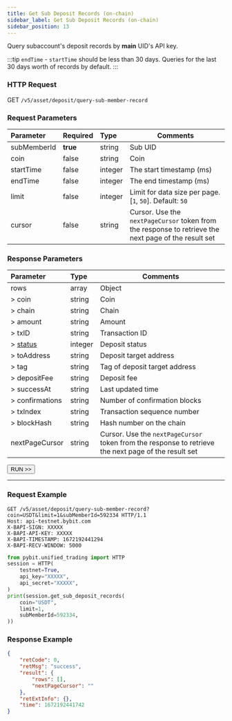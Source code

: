 ```yaml
---
title: Get Sub Deposit Records (on-chain)
sidebar_label: Get Sub Deposit Records (on-chain)
sidebar_position: 13
---
```


Query subaccount's deposit records by **main** UID's API key.

:::tip
`endTime` - `startTime` should be less than 30 days. Queries for the last 30 days worth of records by default.
:::

### HTTP Request
GET `/v5/asset/deposit/query-sub-member-record`

### Request Parameters
| Parameter | Required | Type | Comments|
|:----- |:-------|:-----|------ |
|subMemberId |**true** |string |Sub UID |
|coin |false |string |Coin |
|startTime |false |integer |The start timestamp (ms) |
|endTime |false |integer |The end timestamp (ms) |
|limit |false |integer |Limit for data size per page. [`1`, `50`]. Default: `50`|
|cursor |false |string |Cursor. Use the `nextPageCursor` token from the response to retrieve the next page of the result set|

### Response Parameters
| Parameter | Type | Comments|
|:----- |:-----|----- |
|rows |array|Object |
|> coin |string |Coin |
|> chain |string|Chain |
|> amount |string|Amount |
|> txID |string|Transaction ID |
|> [status](../enum#depositstatus) |integer|Deposit status |
|> toAddress |string|Deposit target address |
|> tag |string|Tag of deposit target address |
|> depositFee |string|Deposit fee |
|> successAt |string|Last updated time |
|> confirmations |string|Number of confirmation blocks |
|> txIndex |string|Transaction sequence number |
|> blockHash |string|Hash number on the chain |
|nextPageCursor |string |Cursor. Use the `nextPageCursor` token from the response to retrieve the next page of the result set|

<a href="/api-explorer/v5/asset/sub-deposit-record"><Button>RUN >></Button></a>

---

### Request Example

<Tabs groupId="programming-languages">
<TabItem value="http" label="HTTP">

```http
GET /v5/asset/deposit/query-sub-member-record?coin=USDT&limit=1&subMemberId=592334 HTTP/1.1
Host: api-testnet.bybit.com
X-BAPI-SIGN: XXXXX
X-BAPI-API-KEY: XXXXX
X-BAPI-TIMESTAMP: 1672192441294
X-BAPI-RECV-WINDOW: 5000
```

</TabItem>
<TabItem value="python" label="Python">

```python
from pybit.unified_trading import HTTP
session = HTTP(
    testnet=True,
    api_key="XXXXX",
    api_secret="XXXXX",
)
print(session.get_sub_deposit_records(
    coin="USDT",
    limit=1,
    subMemberId=592334,
))
```

</TabItem>
</Tabs>

### Response Example

```json
{
    "retCode": 0,
    "retMsg": "success",
    "result": {
        "rows": [],
        "nextPageCursor": ""
    },
    "retExtInfo": {},
    "time": 1672192441742
}
```
